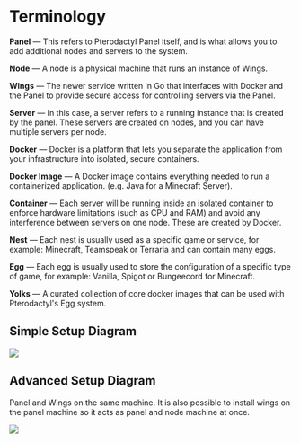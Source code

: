 
# Terminology

**Panel** — This refers to Pterodactyl Panel itself, and is what allows you to add additional
nodes and servers to the system.

**Node** — A node is a physical machine that runs an instance of Wings.

**Wings** — The newer service written in Go that interfaces with Docker and the Panel to provide secure access for
controlling servers via the Panel.

**Server** — In this case, a server refers to a running instance that is created by the panel. These servers are
created on nodes, and you can have multiple servers per node.

**Docker** — Docker is a platform that lets you separate the application from your infrastructure into isolated, secure containers.

**Docker Image** — A Docker image contains everything needed to run a containerized application. (e.g. Java for a Minecraft Server).

**Container** — Each server will be running inside an isolated container to enforce hardware limitations
(such as CPU and RAM) and avoid any interference between servers on one node. These are created by Docker.

**Nest** — Each nest is usually used as a specific game or service, for example: Minecraft, Teamspeak or Terraria and can contain many eggs.

**Egg** — Each egg is usually used to store the configuration of a specific type of game, for example: Vanilla, Spigot or Bungeecord for Minecraft.

**Yolks** — A curated collection of core docker images that can be used with Pterodactyl's Egg system.

## Simple Setup Diagram

![](../../../../public/imgs/simple_setup_diagram.png)

## Advanced Setup Diagram

<Callout type="info">
  Panel and Wings on the same machine. It is also possible to install wings on
  the panel machine so it acts as panel and node machine at once.
</Callout>

![](../../../../public/imgs/example_setup.png)
